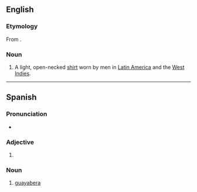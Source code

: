 ==English==
{{wikipedia}}
===Etymology===
From {{etyl|es}} {{term|guayabera|lang=es}}.

===Noun===
{{en-noun}}

# A light, open-necked [[shirt]] worn by men in [[Latin America]] and the [[West Indies]].

----

==Spanish==
===Pronunciation===
*{{IPA|/ɡwajaˈβeɾa/|lang=es}}

===Adjective===
{{infl|es|adjective form}}

# {{feminine of|[[guayabero]]|lang=es}}

===Noun===
{{es-noun-f}}

# [[#English|guayabera]]